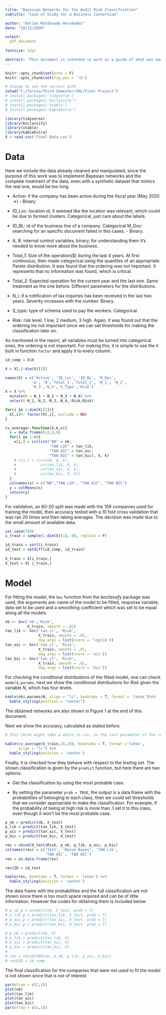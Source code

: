 ---
title: "Bayesian Networks for Tax Audit Risk Classification"
subtitle: "Case of Study for a Business Consortium"

author: "Adrián Maldonado Hernández"
date: "18/12/2020"

output: 
  pdf_document
  
fontsize: 12pt

abstract: "This document is intended to work as a guide of what was made for the original report. Since sensible information was used to make the explained model, in this case the masked information is used with some explanation of what was done to the data. Some special packages must be installed, this is indicated in the setup code chunk, the bnclassify package might use special dependencies for the plots."
---

```{r setup, include = FALSE}
knitr::opts_chunk$set(echo = F)
knitr::opts_chunk$set(fig.pos = '!h')

# Change to set the correct path
setwd("C:/Torino/Third Semester/SML/Final Project")  
# install.packages('tidyverse')
# install.packages('bnclassify')
# install.packages('xtable')
# install.packages('kableExtra')

library(tidyverse)
library(bnclassify)
library(xtable)
library(kableExtra)
X = read.csv('Final Data.csv')
```

# Data

Here we include the data already cleaned and manipulated, since the purpose of this work was to implement Bayesian networks and the complete treatment of the data, even with a synthetic dataset that mimics the real one, would be too long.

- Active: if the company has been active during the fiscal year
         (May 2020 ->) - Binary

- ID_Loc: location id, it seemed like the location was relevant,
         which could be due to formed clusters. Categorical, just
         care about the labels.

- ID_BL: id of the business line of a company. Categorical
 M_Doc: searching for an specific document failed in this cases. -
        Binary.

- A, B: internal control variables, binary, for understanding them
       it's needed to know more about the business.

- Total_1: Size of the operation($) during the last 4 years. At first
          continuous, then made categorical using the quantiles of
          an appropriate Pareto distribution. It was found that the
          ordering was not important. 0 represents that no
          information was found, which is critical.

- Total_2: Expected operation for the current year and the last one.
          Same treatment as the one before. Different parameters for
          the distributions.

- N_i: if a notification of tax inquiries has been received in the
      last two years. Severity increases with the number. Binary.
- S_type: type of schema used to pay the workers. Categorical

- Risk: risk level: 1 low, 2 medium, 3 high. Again, it was found out
       that the ordering ins not important since we can set thresholds
       for making the classification later on.
       
As mentioned in the report, all variables must be turned into categorical ones, the ordering is not important. For making this, it is simple to use the `R` built in function `factor` and apply it to every column.

```{r improve dataset}

id_comp = X$X

X = X[,2:dim(X)[2]]

names(X) = c('Active', 'ID_Loc', 'ID_BL', 'M_Doc', 
            'A', 'B','Total_1','Total_2', 'N_1', 'N_2',
            'N_3','N_4','S_Type','Risk')
X = X %>% 
  mutate(N = N_1 + N_2 + N_3 + N_4) %>% 
  select(-N_1,-N_2,-N_3,-N_4,-Risk,Risk)

for(i in 1:dim(X)[2]){
  X[,i]<- factor(X[,i], exclude = NA)
}
```

```{r aux functions}
cv_average<-function(X,k,n){
  x = data.frame(0,0,0,0)
  for(i in 1:n){
    x[i,] = cv(list("NB" = nb, 
                    "TAN LIK" = tan_lik,
                    "TAN AIC" = tan_aic,
                    "TAN BIC" = tan_bic), X, k)
    # x[i,] = c(cv(nb, X, k),
    #           cv(tan_lik, X, k),
    #           cv(tan_aic, X, k),
    #           cv(tan_bic, X, k))
  }
  colnames(x) = c("NB","TAN LIK", "TAN AIC", "TAN BIC")
  y = colMeans(x)
  return(y)
}

```

For validation, an 80-20 split was made with the 109 companies used for training the model, then accuracy tested with a 10 fold cross validation that was ran 20 times and then taking averages. The decision was made due to the small amount of available data.

```{r model_data}
set.seed(700)
i_train = sample(1:dim(X)[1], 88, replace = F)

id_train = sort(i_train)
id_test = setdiff(id_comp, id_train)
  
X_train = X[i_train,]
X_test = X[-i_train,]
```

# Model

For fitting the model, the `bnc` function from the *bnclassify* package was used, the arguments are: name of the model to be fitted, response variable, data set to be used and a smoothing coefficient which was set to be equal along all the models. 

```{r model}
nb <- bnc('nb','Risk',
          X_train, smooth = .01)
tan_lik <- bnc('tan_cl', 'Risk', 
               X_train, smooth = .01, 
               dag_args = list(score = 'loglik'))
tan_aic <- bnc('tan_cl', 'Risk', 
               X_train, smooth = .01, 
               dag_args = list(score = 'aic'))
tan_bic <- bnc('tan_cl', 'Risk',
               X_train, smooth = .01,
               dag_args = list(score = 'bic'))
```

For checking the conditional distributions of the fitted model, one can check `model$.params`, next we show the conditional distributions for *Risk* given the variable *N*, which has four levels.
```{r params}
kable(nb$.params$N, align = "lc", booktabs = T, format = 'latex')%>%
  kable_styling(position = "center")
```

The obtained networks are also shown in Figure 1 at the end of this document.

Next we show the accuracy, calculated as stated before.

```{r acc}

# This chunk might take a while to run, so the last parameter of the cv_average function can be changed.

kable(cv_average(X_train,10,20), booktabs = T, format ='latex', 
      align = "lc") %>%
  kable_styling(position = 'center')
```

Finally, it is checked how they behave with respect to the testing set. The shown classification is given by the `predict` function, but here there are two options:

- Get the classification by using the most probable case.

- By setting the parameter `prob = TRUE`, the output is a data frame with the probabilities of belonging to each class, then we could set thresholds that we consider appropriate to make the classification. For example, if the probability of being at high risk is more than $.1$
set it to this class, even though it won't be the most probable case.

```{r test}
p_nb = predict(nb, X_test)
p_lik = predict(tan_lik, X_test)
p_aic = predict(tan_aic, X_test)
p_bic = predict(tan_bic, X_test)

res = cbind(X_test$Risk, p_nb, p_lik, p_aic, p_bic)
colnames(res) = c('Test', 'Naïve Bayes', 'TAN Lik',
                  'TAN AIC', 'TAN BIC')
res = as.data.frame(res)

res$ID = id_test

kable(res, booktabs = T, format = 'latex') %>%
  kable_styling(position = 'center')
```

The data frame with the probabilities and the full classification are not shown since there is too much space required and can be of little information. However the codes for obtaining them is included below.

```{r full data}
# p_nb_p = predict(nb, X_test, prob = T)
# p_lik_p = predict(tan_lik, X_test, prob = T)
# p_aic_p = predict(tan_aic, X_test, prob = T)
# p_bic_p = predict(tan_bic, X_test, prob = T)

# p_nb = predict(nb, X)
# p_lik = predict(tan_lik, X)
# p_aic = predict(tan_aic, X)
# p_bic = predict(tan_bic, X)
# 
# res = cbind(X$Risk, p_nb, p_lik, p_aic, p_bic)
# res$ID = id_comp
```

The final classification for the companies that were not used to fit the model is not shown since that is not of interest.

```{r plots, fig.size = 8, fig.cap = 'The shown networks are the following: top left: Naïve Bayes, top right: TAN with likelihood, bottom left: TAN AIC and lastly TAN BIC'}
par(mfrow = c(2,2))
plot(nb)
plot(tan_lik)
plot(tan_aic)
plot(tan_bic)
par(mfrow = c(1,1))
```

